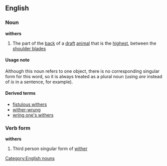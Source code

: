 ==English==
===Noun===
'''withers''' {{alwaysplural}}
#The part of the [[back]] of a [[draft]] [[animal]] that is the [[highest]], between the [[shoulder blades]]

====Usage note====
Although this noun refers to one object, there is no corresponding singular form for this word, so it is always treated as a plural noun (using ''are'' instead of ''is'' in a sentence, for example).

====Derived terms====
*[[fistulous withers]]
*[[wither-wrung]]
*[[wring one's withers]]

===Verb form===
'''withers'''
#Third person singular form of [[wither]]

[[Category:English nouns]]